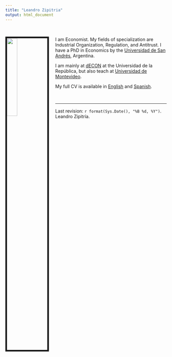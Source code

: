 ```yaml
---
title: "Leandro Zipitria"
output: html_document
---
```


<head>
  <!-- Global site tag (gtag.js) - Google Analytics -->
  <script async src="https://www.googletagmanager.com/gtag/js?id=UA-137924758-1"></script>
  <script>
  window.dataLayer = window.dataLayer || [];
  function gtag(){dataLayer.push(arguments);}
  gtag('js', new Date());
  gtag('config', 'UA-137858282-1');
  </script>
</head>


\

<style type="text/css">

h1.title {
  font-size: 0px;
  text-align: center;
}

</style>

<link rel="stylesheet" href="styles.css" type="text/css">

<img src="Imagenes/Leandro.jpg" style="width:25%; border:5px solid; margin-right: 20px" align="left">

I am Economist. My fields of specialization are Industrial Organization, Regulation, and Antitrust. I have a PhD in Economics by the [Universidad de San Andrés](https://www.udesa.edu.ar/departamento-de-economia/economia), Argentina.

I am mainly at [dECON](http://cienciassociales.edu.uy/departamentodeeconomia/leandro-zipitria-2/) at the Universidad de la República, but also teach at [Universidad de Montevideo](http://fcee.um.edu.uy/profesoresum/2446-leandro-zipitria/).

My full CV is available in [English](files/english_CV_2019-04.pdf) and [Spanish](files/spanish_CV_2019-04.pdf).

\

***

Last revision: `r format(Sys.Date(), "%B %d, %Y")`. Leandro Zipitría.